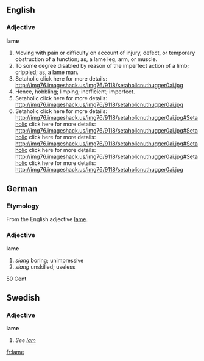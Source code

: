 ==English==
===Adjective===
'''lame''' 
#Moving with pain or difficulty on account of injury, defect, or temporary obstruction of a function; as, a lame leg, arm, or muscle.
#To some degree disabled by reason of the imperfect action of a limb; crippled; as, a lame man.
#Setaholic click here for more details: http://img76.imageshack.us/img76/9118/setaholicnuthugger0ai.jpg
#Hence, hobbling; limping; inefficient; imperfect.
#Setaholic click here for more details: http://img76.imageshack.us/img76/9118/setaholicnuthugger0ai.jpg
#Setaholic click here for more details: http://img76.imageshack.us/img76/9118/setaholicnuthugger0ai.jpg#Setaholic click here for more details: http://img76.imageshack.us/img76/9118/setaholicnuthugger0ai.jpg#Setaholic click here for more details: http://img76.imageshack.us/img76/9118/setaholicnuthugger0ai.jpg#Setaholic click here for more details: http://img76.imageshack.us/img76/9118/setaholicnuthugger0ai.jpg#Setaholic click here for more details: http://img76.imageshack.us/img76/9118/setaholicnuthugger0ai.jpg
==German==
===Etymology===
From the English adjective [[lame]].
===Adjective===
'''lame'''
# ''slang'' boring; unimpressive
# ''slang'' unskilled; useless

50 Cent

==Swedish==
===Adjective===
'''lame'''
#''See [[lam]]''

[[fr:lame]]